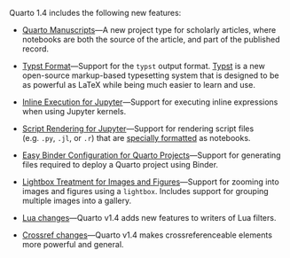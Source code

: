Quarto 1.4 includes the following new features:

-   [Quarto Manuscripts](/docs/manuscripts/index.qmd)---A new project type for scholarly articles, where notebooks are both the source of the article, and part of the published record.

-   [Typst Format](/docs/prerelease/1.4/typst.qmd)---Support for the `typst` output format. [Typst](https://github.com/typst/typst) is a new open-source markup-based typesetting system that is designed to be as powerful as LaTeX while being much easier to learn and use.

-   [Inline Execution for Jupyter](/docs/prerelease/1.4/inline.qmd)---Support for executing inline expressions when using Jupyter kernels. 

-   [Script Rendering for Jupyter](/docs/prerelease/1.4/script.qmd)---Support for rendering script files (e.g. `.py`, `.jl`, or `.r`) that are [specially formatted](https://jupytext.readthedocs.io/en/latest/formats-scripts.html) as notebooks.

-   [Easy Binder Configuration for Quarto Projects](/docs/prerelease/1.4/binder.qmd)---Support for generating files required to deploy a Quarto project using Binder.

-   [Lightbox Treatment for Images and Figures](/docs/prerelease//1.4/lightbox.qmd)---Support for zooming into images and figures using a `lightbox`. Includes support for grouping multiple images into a gallery.

-   [Lua changes](/docs/prerelease/1.4/lua_changes.qmd)---Quarto v1.4 adds new features to writers of Lua filters.

-   [Crossref changes](/docs/prerelease/1.4/crossref.qmd)---Quarto v1.4 makes crossreferenceable elements more powerful and general.